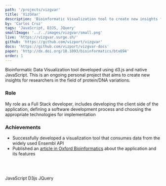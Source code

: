 ```yaml
---
path: '/projects/vizgvar'
title: 'VizGVar'
description: 'Bioinformatic Visualization tool to create new insights for researchers in the field of protein/DNA variations'
by: 'Carlos Cruz'
tags: 'JavaScript, D3JS, JQuery'
smallImage: '../../images/vizgvar/small.png'
live: 'https://vizgvar.surge.sh/'
github: 'https://github.com/vizport/vizgvar'
docs: 'https://github.com/vizport/vizgvar-docs'
paper: 'http://dx.doi.org/10.1093/bioinformatics/btx694'
order: 1
---
```



Bioinformatic Data Visualization tool developed using d3.js and native JavaScript.
This is an ongoing personal project that aims to create new insights for researchers in the field of protein/DNA variations.

### Role

My role as a Full Stack developer, includes developing the client side of the application, defining a software development process and choosing the appropriate technologies for implementation

### Achievements
- Successfully developed a visualization tool that consumes data from the widely used Ensembl API
- Published an [article in Oxford Bioinformatics](http://dx.doi.org/10.1093/bioinformatics/btx694) about the application and its features

<br></br>

<TagContainer>
  <Tag>JavaScript</Tag>
  <Tag>D3js</Tag>
  <Tag>JQuery</Tag>
</TagContainer>

<br>
</br>
<br>
</br>

<Slider dots infinite slidesToShow={1} slidesToScroll={1}>
  <div>
      <ImageMDX src="vgv-show-0.png" alt="ore" />
  </div>
  <div>
      <ImageMDX src="vgv-show-1.png" alt="ore" />
  </div>
  <div>
      <ImageMDX src="vgv-show-2.png" alt="ore" />
  </div>
</Slider>
